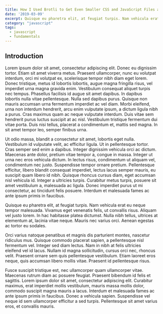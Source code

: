 ```yaml
---
title: How I Used Brotli to Get Even Smaller CSS and JavaScript Files at CDN Scale
date: '2019-03-09'
excerpt: Quisque eu pharetra elit, at feugiat turpis. Nam vehicula erat eu neque tempor malesuada. Vivamus eget venenatis felis, ut convallis risus. Aliquam vel justo lorem. In hac habitasse platea dictumst. Nulla nibh tellus, ultrices at elementum at, lacinia vitae neque. Mauris nec varius orci. Aenean egestas ac tortor eu sodales.
category: "javascript"
tags: 
  - javascript
  - fundamentals
---
```


## Introduction

Lorem ipsum dolor sit amet, consectetur adipiscing elit. Donec eu dignissim tortor. Etiam sit amet viverra metus. Praesent ullamcorper, nunc eu volutpat interdum, orci mi volutpat ex, scelerisque tempor nibh diam eget lorem. Donec tristique, metus id lobortis lobortis, augue magna fringilla risus, vel imperdiet urna magna gravida enim. Vestibulum consequat aliquet turpis nec tempus. Phasellus facilisis id augue sit amet dapibus. In dapibus lobortis nulla vitae pellentesque. Nulla sed dapibus purus. Quisque non mauris accumsan urna fermentum imperdiet ac vel diam. Morbi eleifend, urna non interdum hendrerit, arcu enim vulputate ipsum, a dictum ligula nibh a purus. Cras maximus quam ac neque vulputate interdum. Duis vitae sem hendrerit purus luctus suscipit at ac nisl. Vestibulum tristique fermentum dui vitae porta. Duis nisi tellus, placerat a condimentum et, mattis sed magna. In sit amet tempor leo, semper finibus urna.

Ut odio massa, blandit a consectetur sit amet, lobortis eget nulla. Vestibulum id vulputate velit, ac efficitur ligula. Ut in pellentesque tortor. Cras semper sed enim a dapibus. Integer dignissim vehicula orci ac dictum. Maecenas ante dolor, pretium vitae tempor a, congue in massa. Integer ut urna nec eros vehicula dictum. In lectus risus, condimentum ut aliquam vel, condimentum nec justo. Suspendisse tempor ornare pretium. Pellentesque efficitur, libero blandit consequat imperdiet, lectus lacus semper mauris, eu suscipit quam libero id nibh. Quisque rhoncus cursus diam, eget accumsan nisl vehicula id. Integer a ultricies turpis. Curabitur metus turpis, posuere sit amet vestibulum a, malesuada ac ligula. Donec imperdiet purus ut mi consectetur, ac tincidunt felis posuere. Interdum et malesuada fames ac ante ipsum primis in faucibus.

Quisque eu pharetra elit, at feugiat turpis. Nam vehicula erat eu neque tempor malesuada. Vivamus eget venenatis felis, ut convallis risus. Aliquam vel justo lorem. In hac habitasse platea dictumst. Nulla nibh tellus, ultrices at elementum at, lacinia vitae neque. Mauris nec varius orci. Aenean egestas ac tortor eu sodales.

Orci varius natoque penatibus et magnis dis parturient montes, nascetur ridiculus mus. Quisque commodo placerat sapien, a pellentesque nisl fermentum vel. Integer sed diam lectus. Nam in nibh at felis ultricies eleifend vel id lacus. Nullam id magna sollicitudin, cursus orci nec, rhoncus velit. Praesent ornare sem quis pellentesque vestibulum. Etiam laoreet eros neque, quis accumsan libero mollis vitae. Praesent id pellentesque risus.

Fusce suscipit tristique est, nec ullamcorper quam ullamcorper vitae. Maecenas rutrum diam ac posuere feugiat. Praesent bibendum id felis et sagittis. Lorem ipsum dolor sit amet, consectetur adipiscing elit. Curabitur maximus, erat imperdiet mollis vestibulum, mauris massa mollis dolor, commodo suscipit magna mauris a lacus. Interdum et malesuada fames ac ante ipsum primis in faucibus. Donec a vehicula sapien. Suspendisse vel neque id sem ullamcorper efficitur a sed turpis. Pellentesque sit amet varius eros, et convallis mauris.